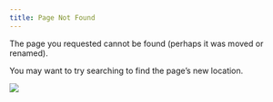 ```yaml
---
title: Page Not Found
---
```


The page you requested cannot be found (perhaps it was moved or renamed).

You may want to try searching to find the page's new location.

![](figures/guri_logo.png)
